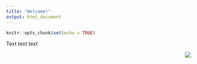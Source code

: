 ```yaml
---
title: "Welcome!"
output: html_document
---
```


```r
knitr::opts_chunk$set(echo = TRUE)
```


Text text text

<img src="./images/logo.png" style="float: right;"/>
